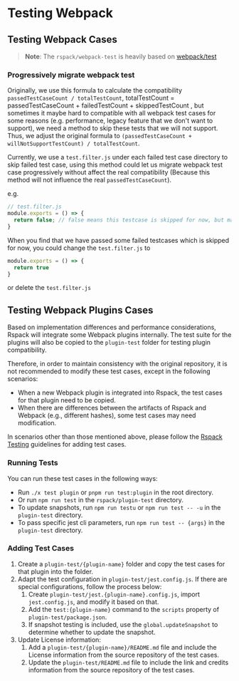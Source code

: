 # Testing Webpack

## Testing Webpack Cases

>**Note**: The `rspack/webpack-test` is heavily based on [webpack/test](https://github.com/webpack/webpack/tree/main/test)

### Progressively migrate webpack test
Originally, we use this formula to calculate the compatibility `passedTestCaseCount / totalTestCount`, totalTestCount = passedTestCaseCount + failedTestCount + skippedTestCount , but sometimes it maybe hard to compatible with all webpack test cases for some reasons (e.g. performance, legacy feature that we don't want to support), we need a method to skip these tests that we will not support. Thus, we adjust the original formula to `(passedTestCaseCount + willNotSupportTestCount) / totalTestCount`.

Currently, we use a `test.filter.js` under each failed test case directory to skip failed test case, using this method could let us migrate webpack test case progressively without affect the real compatibility (Because this method will not influence the real `passedTestCaseCount`).

e.g.

```js
// test.filter.js
module.exports = () => {
  return false; // false means this testcase is skipped for now, but maybe we will support in the future, `-1` means this test case we don't want to compatible with, this related to `willNotSupportTest`.
}
```

When you find that we have passed some failed testcases which is skipped for now, you could change the `test.filter.js` to

```js
module.exports = () => {
  return true
}
```

or delete the `test.filter.js`

## Testing Webpack Plugins Cases

Based on implementation differences and performance considerations, Rspack will integrate some Webpack plugins internally. The test suite for the plugins will also be copied to the `plugin-test` folder for testing plugin compatibility.

Therefore, in order to maintain consistency with the original repository, it is not recommended to modify these test cases, except in the following scenarios:
- When a new Webpack plugin is integrated into Rspack, the test cases for that plugin need to be copied.
- When there are differences between the artifacts of Rspack and Webpack (e.g., different hashes), some test cases may need modification.

In scenarios other than those mentioned above, please follow the [Rspack Testing](./testing-rspack) guidelines for adding test cases.

### Running Tests

You can run these test cases in the following ways:
- Run `./x test plugin` or `pnpm run test:plugin` in the root directory.
- Or run `npm run test` in the `rspack/plugin-test` directory.
- To update snapshots, run `npm run testu` or `npm run test -- -u` in the `plugin-test` directory.
- To pass specific jest cli parameters, run `npm run test -- {args}` in the `plugin-test` directory.


### Adding Test Cases

1. Create a `plugin-test/{plugin-name}` folder and copy the test cases for that plugin into the folder.
2. Adapt the test configuration in `plugin-test/jest.config.js`. If there are special configurations, follow the process below:
   1. Create `plugin-test/jest.{plugin-name}.config.js`, import `jest.config.js`, and modify it based on that.
   2. Add the `test:{plugin-name}` command to the `scripts` property of `plugin-test/package.json`.
   3. If snapshot testing is included, use the `global.updateSnapshot` to determine whether to update the snapshot.
3. Update License information:
   1. Add a `plugin-test/{plugin-name}/README.md` file and include the License information from the source repository of the test cases.
   2. Update the `plugin-test/README.md` file to include the link and credits information from the source repository of the test cases.